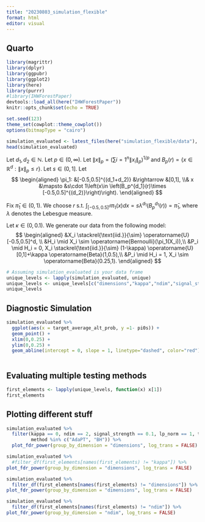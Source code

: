 ```yaml
---
title: "20230803_simulation_flexible"
format: html
editor: visual
---
```


## Quarto

```r
library(magrittr)
library(dplyr)
library(ggpubr)
library(ggplot2)
library(here)
library(purrr)
#library(IHWForestPaper)
devtools::load_all(here("IHWForestPaper"))
knitr::opts_chunk$set(echo = TRUE)

set.seed(123)
theme_set(cowplot::theme_cowplot())
options(bitmapType = "cairo")
```

```r
simulation_evaluated <- latest_files(here("simulation_flexible/data"), "discrete_prop_alt_eval")
head(simulation_evaluated)
```

Let $d_1,d_2 \in \mathbb{N}$. Let $p\in (0,\infty)$. Let $\|x\|_p = \left(\sum{i=1}^{n} \|x_i\|_p\right)^{1/p}$ and $B_p(r) = \{x \in \mathbb{R}^d : \|x\|_p \leq r\}$. Let $s\in (0,1]$. Let $$
\begin{aligned}
   \pi_1: &[-0.5,0.5]^{(d_1+d_2)} &\rightarrow &[0,1], 
   \\& x &\mapsto &s\cdot 1\left(x\in \left(B_p^{d_1}(r)\times [-0.5,0.5]^{(d_2)}\right)\right).
\end{aligned}
$$

Fix $\bar{\pi}_1 \in (0,1)$. We choose $r$ s.t. $\int_{[-0.5,0.5]^d}\pi_1(x)dx=s\lambda^{d_1}(B_p^{d_1}(r))=\bar{\pi}_1$, where $\lambda$ denotes the Lebesgue measure.

Let $\kappa\in (0,0.1)$. We generate our data from the following model: $$
\begin{aligned}
   &X_i \stackrel{\text{iid.}}{\sim} \operatorname{U}[-0.5,0.5]^d, \\
   &H_i \mid X_i \sim  \operatorname{Bernoulli}(\pi_1(X_i)),\\
   &P_i \mid H_i = 0, X_i \stackrel{\text{iid.}}{\sim} (1-\kappa) \operatorname{U}[0,1]+\kappa \operatorname{Beta}(1,0.5),\\
   &P_i \mid H_i = 1, X_i  \sim \operatorname{Beta}(0.25,1).
\end{aligned}
$$

```r
# Assuming simulation_evaluated is your data frame
unique_levels <- lapply(simulation_evaluated, unique)
unique_levels <- unique_levels[c("dimensions","kappa","ndim","signal_strength","lp_norm","target_average_alt_prob","prop_alt_function_name")]
unique_levels
```

## Diagnostic Simulation

```r
simulation_evaluated %>%
  ggplot(aes(x = target_average_alt_prob, y =1- pi0s)) +
  geom_point() +
  xlim(0,0.25) +
  ylim(0,0.25) +
  geom_abline(intercept = 0, slope = 1, linetype="dashed", color="red") 
  
```

## Evaluating multiple testing methods

```r
first_elements <- lapply(unique_levels, function(x) x[1])
first_elements
```

## Plotting different stuff

```r
simulation_evaluated %>%
  filter(kappa == 0, ndim == 2, signal_strength == 0.1, lp_norm == 1, target_average_alt_prob == 0.1, dimensions == 2,
         method %in% c("AdaPT", "BH")) %>%
  plot_fdr_power(group_by_dimension = "dimensions", log_trans = FALSE)
```

```r
simulation_evaluated %>%
  #filter_df(first_elements[names(first_elements) != "kappa"]) %>%
plot_fdr_power(group_by_dimension = "dimensions", log_trans = FALSE)
```

```r
simulation_evaluated %>%
  filter_df(first_elements[names(first_elements) != "dimensions"]) %>%
plot_fdr_power(group_by_dimension = "dimensions", log_trans = FALSE)
```

```r
simulation_evaluated %>%
  filter_df(first_elements[names(first_elements) != "ndim"]) %>%
plot_fdr_power(group_by_dimension = "ndim", log_trans = FALSE)
```
